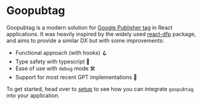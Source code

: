 # Goopubtag
 
Goopubtag is a modern solution for [Google Publisher tag](https://developers.google.com/publisher-tag/guides/get-started) in React applications. It was heavily inspired by the widely used [react-dfp](https://www.npmjs.com/package/react-dfp) package, and aims to provide a similar DX but with some improvements:

- Functional approach (with hooks) 🪝
- Type safety with typescript 🎉
- Ease of use with `debug` mode 🛠️
- Support for most recent GPT implementations 🚀

To get started, head over to [setup](/introduction/setup) to see how you can integrate `goopubtag` into your application.